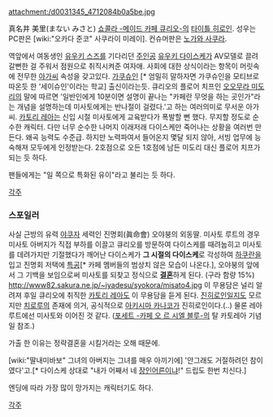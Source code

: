 attachment:/d0031345_4712084b0a5be.jpg

真名井 美里(まない みさと)
[[쇼콜라 -메이드 카페 큐리오-]]의 [[타이틀 히로인]].
성우는 PC판은 [wiki:"오카다 준코" 사쿠라이 미레이]. 컨슈머판은 [[노가와 사쿠라]].

역앞에서 여동생인 [[유우키 스즈]]를 기다리던 [[주인공]] [[유우키 다이스케]]가 AV모델로 끌려갈뻔한 걸 주워서 점원으로 취직시켜준 여자애.
사회에 대한 상식이라는 항목이 머릿속에 전무한 [[아가씨]] 속성을 갖고있다. [[가쿠슈인]] [* 엄밀히 말하자면 가쿠슈인을 모티브로 따온듯 한 '세이슈인'이라는 학교] 출신이라는듯.
큐리오의 플로어 치프인 [[오오무라 미도리]]의 말에 따르면 '일반인에게 10분이면 설명이 끝나는 "카페란 무엇을 하는 곳인가"라는 개념을 설명하는데 미사토에게는 반나절이 걸렸다.'고 하는 여러의미로 무서운 아가씨. [[카토리 레아]]는 신입 시절 미사토에게 교육받다가 폭발할 뻔 했다. 무지할 정도로 순수한 캐릭터. 다만 너무 순수한 나머지 이래저래 다이스케만 죽어나는 상황을 여러번 만든다. 왜곡 능력도 수준급.
하지만 노력파여서 들어온지 몇달 되지 않아, 서빙 업무에 능숙해져 모두에게 인정받는다. 2호점으로 오든 1호점에 남든 미도리 대신 플로어 치프가 되는 듯 하다.

팬들에게는 "일 쪽으로 특화된 유이"라고 불리는 듯 하다.

[[각주]]

=== 스포일러 ===
사실 근방의 유력 [[야쿠자]] 세력인 진명회(眞命會) 오야붕의 외동딸.
미사토 루트의 경우 미사토 아버지가 직접 부하를 이끌고 큐리오를 방문하여 다이스케를 때려눕히고 미사토를 데려가지만 기절했다가 깨어난 다이스케가 '''그 시절의 다이스케'''로 각성하여 [[하쿠란]]을 입고 진명회 저택에 [[특공]][* 카페 멤버들의 범상치 않은 모습이 나온다.], 오야붕의 앞에서 그 기백을 보임으로써 미사토를 되찾고 정식으로 '''[[결혼]]'''하게 된다.
(구라 함량 15%)
http://www82.sakura.ne.jp/~iyadesu/syokora/misato4.jpg
이 무용담은 널리 알려져 후일 큐리오에 취직한 [[카토리 레아]]도 이 무용담을 듣게 된다. [[진히로인]]일지도 모르지만 [[치로루]]의 존재에 의거, 공식적으로 [[아키시마 카나코]]가 진히로인이다.(..) 물론 레아 루트에선 미사토와 이어진 것 같다.
([[포세트 -카페 오 르 시엘 블루-]]의 탈 카토레아 기념일 참조.)

가출 한 이유는 정략결혼을 시킬거라는 오해 때문에.

[wiki:"딸내미바보" 그녀의 아버지는 그녀를 매우 아끼기에] '안그래도 거절하려던 참이였다'고.[* 다이스케 상대로 "내가 어째서 네 [[장인어른]]이냐!" 드립도 한번 치신다.]

엔딩에 따라 가장 많이 망가지는 캐릭터기도 하다.

[[각주]]
